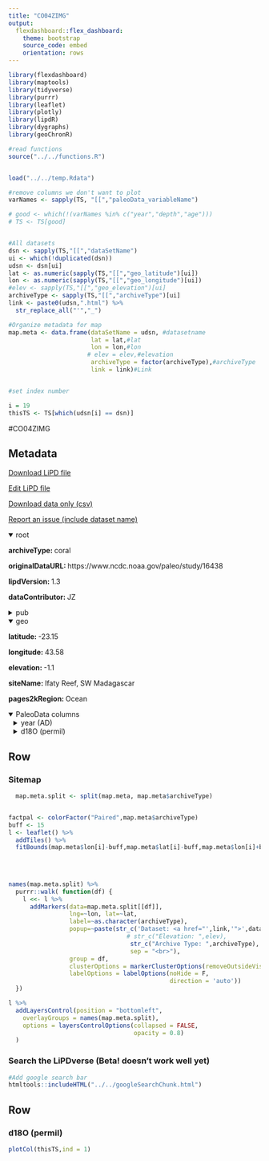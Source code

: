 ```yaml
---
title: "CO04ZIMG"
output: 
  flexdashboard::flex_dashboard:
    theme: bootstrap
    source_code: embed
    orientation: rows
---
```


```r
library(flexdashboard)
library(maptools)
library(tidyverse)
library(purrr)
library(leaflet)
library(plotly)
library(lipdR)
library(dygraphs)
library(geoChronR)

#read functions
source("../../functions.R")


load("../../temp.Rdata")

#remove columns we don't want to plot
varNames <- sapply(TS, "[[","paleoData_variableName")

# good <- which(!(varNames %in% c("year","depth","age")))
# TS <- TS[good]


#All datasets
dsn <- sapply(TS,"[[","dataSetName")
ui <- which(!duplicated(dsn))
udsn <- dsn[ui]
lat <- as.numeric(sapply(TS,"[[","geo_latitude")[ui])
lon <- as.numeric(sapply(TS,"[[","geo_longitude")[ui])
#elev <- sapply(TS,"[[","geo_elevation")[ui]
archiveType <- sapply(TS,"[[","archiveType")[ui]
link <- paste0(udsn,".html") %>% 
  str_replace_all("'","_")

#Organize metadata for map
map.meta <- data.frame(dataSetName = udsn, #datasetname
                       lat = lat,#lat
                       lon = lon,#lon
                      # elev = elev,#elevation
                       archiveType = factor(archiveType),#archiveType
                       link = link)#Link


#set index number

i = 19
thisTS <- TS[which(udsn[i] == dsn)]
```
#CO04ZIMG

Metadata {.sidebar}
-------------------------------------
[Download LiPD file](CO04ZIMG.lpd)
            

[Edit LiPD file](http://lipd.net/playground?source=http://lipdverse.org/iso2kv0_11_0/CO04ZIMG.lpd)
            

[Download data only (csv)](CO04ZIMG.csv)
            

[Report an issue (include dataset name)](https://github.com/nickmckay/LiPDverse/issues)

<details open style="margin-left: 0px">
<summary>root</summary>
<p style="margin-left: 0px"><strong>archiveType: </strong>coral
<p style="margin-left: 0px"><strong>originalDataURL: </strong>https://www.ncdc.noaa.gov/paleo/study/16438
<p style="margin-left: 0px"><strong>lipdVersion: </strong>1.3
<p style="margin-left: 0px"><strong>dataContributor: </strong>JZ
</details>
<details>
<summary>pub</summary>
<details style="margin-left: 10px">
<summary>pub1</summary>
<p style="margin-left: 10px"><strong>author: </strong>Zinke
<p style="margin-left: 10px"><strong>citeKey: </strong>zinke2004enso
<p style="margin-left: 10px"><strong>journal: </strong>Earth and Planetary Science Letters
<p style="margin-left: 10px"><strong>volume: </strong>228
<p style="margin-left: 10px"><strong>pages: </strong>-17
<p style="margin-left: 10px"><strong>pubYear: </strong>NA
<p style="margin-left: 10px"><strong>title: </strong>ENSO and Indian Ocean subtropical dipole variability is recorded in a coral record off southwest Madagascar for the period 1659 to 1995
<p style="margin-left: 10px"><strong>DOI: </strong>10.1016/j.epsl.2004.09.028, 10.1038/srep04393
</details>
<details style="margin-left: 10px">
<summary>pub2</summary>
<p style="margin-left: 10px"><strong>author: </strong>Tierney, Jessica E. , Abram, Nerilie J. , Anchukaitis, Kevin J. , Evans, Michael N. , Giry, Cyril , Kilbourne, K. Halimeda , Saenger, Casey P. , Wu, Henry C. , Zinke, Jens
<p style="margin-left: 10px"><strong>citeKey: </strong>tierney2015tropical
<p style="margin-left: 10px"><strong>pubYear: </strong>2015
<p style="margin-left: 10px"><strong>title: </strong>Ocean2kHR-IndianIfatyTulearZinke2014if4
<p style="margin-left: 10px"><strong>DOI: </strong>10.1002/2014PA002717
</details>
</details>
<details open style="margin-left: 0px">
<summary>geo</summary>
<p style="margin-left: 0px"><strong>latitude: </strong>-23.15
<p style="margin-left: 0px"><strong>longitude: </strong>43.58
<p style="margin-left: 0px"><strong>elevation: </strong>-1.1
<p style="margin-left: 0px"><strong>siteName: </strong>Ifaty Reef, SW Madagascar
<p style="margin-left: 0px"><strong>pages2kRegion: </strong>Ocean
</details>
<details open>
<summary>PaleoData columns</summary>
<details style="margin-left: 10px">
<summary>year (AD)</summary>
<p style="margin-left: 10px"><strong>TSid: </strong>MAT4c306207d3
<p style="margin-left: 10px"><strong>variableName: </strong>year
<p style="margin-left: 10px"><strong>units: </strong>AD
<p style="margin-left: 10px"><strong>description: </strong>Year AD
</details>
<details style="margin-left: 10px">
<summary>d18O (permil)</summary>
<p style="margin-left: 10px"><strong>TSid: </strong>Ocean2kHR_020
<p style="margin-left: 10px"><strong>variableName: </strong>d18O
<p style="margin-left: 10px"><strong>units: </strong>permil
<p style="margin-left: 10px"><strong>description: </strong>carbonate
<p style="margin-left: 10px"><strong>useInGlobalTemperatureAnalysis: </strong>TRUE
<details>
<summary>interpretation</summary>
<details style="margin-left: 20px">
<summary>1</summary>
<p style="margin-left: 20px"><strong>interpDirection: </strong>decrease/increase
<p style="margin-left: 20px"><strong>scope: </strong>climate
<p style="margin-left: 20px"><strong>seasonality: </strong>not applicable (subannually resolved)
<p style="margin-left: 20px"><strong>variable: </strong>temperature and salinity
<p style="margin-left: 20px"><strong>variableDetail: </strong>sea surface
<p style="margin-left: 20px"><strong>direction: </strong>decrease/increase
</details>
<details style="margin-left: 20px">
<summary>2</summary>
<p style="margin-left: 20px"><strong>basis: </strong>A correlation of seasonal mean rainfall anomalies derived from the NCEP/NCAR reanalysis data set (1948-1995; averaged over 3545E, 20-30S; http://www. cdc.noaa.gov/cdc/data.ncep.reanalysis.derived.html) with coral d18O shows a clear relationship during austral summer (NDJF) significant above the 90% level (Fig. 6). This also holds for a correlation with South African summer rainfall averaged over 25-30E and 15-25S (significant N95%) (Fig. 6). Thus, summer coral d18O is also related to changes in the regional hydrologic (P/E) balance
<p style="margin-left: 20px"><strong>coefficient: </strong>NA
<p style="margin-left: 20px"><strong>direction: </strong>negative
<p style="margin-left: 20px"><strong>inferredMaterial: </strong>seawater
<p style="margin-left: 20px"><strong>integrationTime: </strong>2-Jan
<p style="margin-left: 20px"><strong>integrationTimeBasis: </strong>We use the pronounced seasonal cycle in d18O and Sr/Ca to develop the final chronology of the coral core and assigned the highest d18O and Sr/Ca values to august 15 of each year, which is on average the coldest month. [...] The d18O and Sr/Ca time series were interpolated linearly into 6 and 12 equi- distant points for any given year between these anchor points using the Analyseries software,.083 to 0.167 yrs,chronological,months,on a seasonal scale coral d18O  and Sr/Ca at this location primarily reflects SST variability (Fig. 5; Table 1). "
<p style="margin-left: 20px"><strong>integrationTimeUncertaintyType: </strong>decrease
<p style="margin-left: 20px"><strong>mathematicalRelation: </strong>linear
<p style="margin-left: 20px"><strong>scope: </strong>isotope
<p style="margin-left: 20px"><strong>fraction: </strong>NA
<p style="margin-left: 20px"><strong>rank: </strong>1
<p style="margin-left: 20px"><strong>variable: </strong>T_water
</details>
<details style="margin-left: 20px">
<summary>3</summary>
<p style="margin-left: 20px"><strong>coefficient: </strong>NA
<p style="margin-left: 20px"><strong>direction: </strong>2
<p style="margin-left: 20px"><strong>inferredMaterial: </strong>seawater
<p style="margin-left: 20px"><strong>integrationTime: </strong>2-Jan
<p style="margin-left: 20px"><strong>integrationTimeBasis: </strong>We use the pronounced seasonal cycle in d18O and Sr/Ca to develop the final chronology of the coral core and assigned the highest d18O and Sr/Ca values to august 15 of each year, which is on average the coldest month. [...] The d18O and Sr/Ca time series were interpolated linearly into 6 and 12 equi- distant points for any given year between these anchor points using the Analyseries software|.083 to 0.167 yrs|chronological|months|on a seasonal scale coral d18O  and Sr/Ca at this location primarily reflects SST variability (Fig. 5; Table 1). "
<p style="margin-left: 20px"><strong>integrationTimeUncertaintyType: </strong>decrease
<p style="margin-left: 20px"><strong>scope: </strong>isotope
<p style="margin-left: 20px"><strong>fraction: </strong>NA
<p style="margin-left: 20px"><strong>rank: </strong>NA
</details>
<details style="margin-left: 20px">
<summary>4</summary>
<p style="margin-left: 20px"><strong>inferredMaterial: </strong>seawater
<p style="margin-left: 20px"><strong>integrationTime: </strong>2-Jan
<p style="margin-left: 20px"><strong>integrationTimeBasis: </strong>We use the pronounced seasonal cycle in d18O and Sr/Ca to develop the final chronology of the coral core and assigned the highest d18O and Sr/Ca values to august 15 of each year, which is on average the coldest month. [...] The d18O and Sr/Ca time series were interpolated linearly into 6 and 12 equi- distant points for any given year between these anchor points using the Analyseries software|.083 to 0.167 yrs|chronological|months|on a seasonal scale coral d18O  and Sr/Ca at this location primarily reflects SST variability (Fig. 5; Table 1). "
<p style="margin-left: 20px"><strong>integrationTimeUncertaintyType: </strong>decrease
<p style="margin-left: 20px"><strong>mathematicalRelation: </strong>Sr/Ca avaiable for select intervals
<p style="margin-left: 20px"><strong>rank: </strong>NA
<p style="margin-left: 20px"><strong>scope: </strong>isotope
<p style="margin-left: 20px"><strong>variable: </strong>JZ, NJA
<p style="margin-left: 20px"><strong>coefficient: </strong>NA
<p style="margin-left: 20px"><strong>fraction: </strong>NA
</details>
</details>
</details>

Row {.tabset .tabset-fade}
-----------------------------------------------------------------------

### Sitemap

```r
  map.meta.split <- split(map.meta, map.meta$archiveType)


factpal <- colorFactor("Paired",map.meta$archiveType)
buff <- 15
l <- leaflet() %>% 
  addTiles() %>% 
  fitBounds(map.meta$lon[i]-buff,map.meta$lat[i]-buff,map.meta$lon[i]+buff,map.meta$lat[i]+buff)
  

  
  
names(map.meta.split) %>%
  purrr::walk( function(df) {
    l <<- l %>%
      addMarkers(data=map.meta.split[[df]],
                 lng=~lon, lat=~lat,
                 label=~as.character(archiveType),
                 popup=~paste(str_c('Dataset: <a href="',link,'">',dataSetName,'</a>'),
                                 # str_c("Elevation: ",elev),
                                  str_c("Archive Type: ",archiveType),
                                  sep = "<br>"),
                 group = df,
                 clusterOptions = markerClusterOptions(removeOutsideVisibleBounds = F),
                 labelOptions = labelOptions(noHide = F,
                                             direction = 'auto'))
  })

l %>%
  addLayersControl(position = "bottomleft",
    overlayGroups = names(map.meta.split),
    options = layersControlOptions(collapsed = FALSE,
                                   opacity = 0.8)
  )
```

### Search the LiPDverse (Beta! doesn't work well yet)
```r
#Add google search bar
htmltools::includeHTML("../../googleSearchChunk.html")
```


Row {.tabset .tabset-fade}
-----------------------------------------------------------------------

### d18O (permil)
```r
plotCol(thisTS,ind = 1)
```

